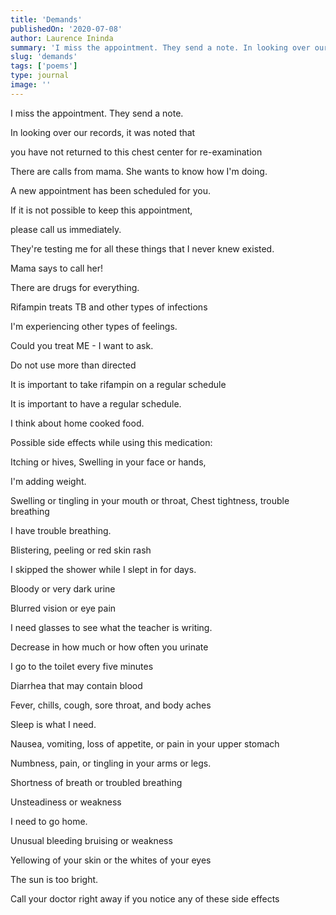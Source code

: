 ```yaml
---
title: 'Demands'
publishedOn: '2020-07-08'
author: Laurence Ininda
summary: 'I miss the appointment. They send a note. In looking over our records, it was noted that you have not returned to this chest center for re-examination. There are calls from mama. She wants to know how I'm doing.'
slug: 'demands'
tags: ['poems']
type: journal
image: ''
---
```


I miss the appointment. They send a note.

In looking over our records, it was noted that

you have not returned to this chest center for re-examination

There are calls from mama. She wants to know how I'm doing.

A new appointment has been scheduled for you.

If it is not possible to keep this appointment,

please call us immediately.

They're testing me for all these things that I never knew existed.

Mama says to call her!

There are drugs for everything.

Rifampin treats TB and other types of infections

I'm experiencing other types of feelings.

Could you treat ME - I want to ask.

Do not use more than directed

It is important to take rifampin on a regular schedule

It is important to have a regular schedule.

I think about home cooked food.

Possible side effects while using this medication:

Itching or hives, Swelling in your face or hands,

I'm adding weight.

Swelling or tingling in your mouth or throat, Chest tightness, trouble breathing

I have trouble breathing.

Blistering, peeling or red skin rash

I skipped the shower while I slept in for days.

Bloody or very dark urine

Blurred vision or eye pain

I need glasses to see what the teacher is writing.

Decrease in how much or how often you urinate

I go to the toilet every five minutes

Diarrhea that may contain blood

Fever, chills, cough, sore throat, and body aches

Sleep is what I need.

Nausea, vomiting, loss of appetite, or pain in your upper stomach

Numbness, pain, or tingling in your arms or legs.

Shortness of breath or troubled breathing

Unsteadiness or weakness

I need to go home.

Unusual bleeding bruising or weakness

Yellowing of your skin or the whites of your eyes

The sun is too bright.

Call your doctor right away if you notice any of these side effects
